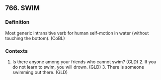 ## 766. SWIM
### Definition
Most generic intransitive verb for human self-motion in water (without touching the bottom). (CoBL)

### Contexts
1. Is there anyone among your friends who cannot swim? (GLD) 2. If you do not learn to swim, you will drown. (GLD) 3. There is someone swimming out there. (GLD)

